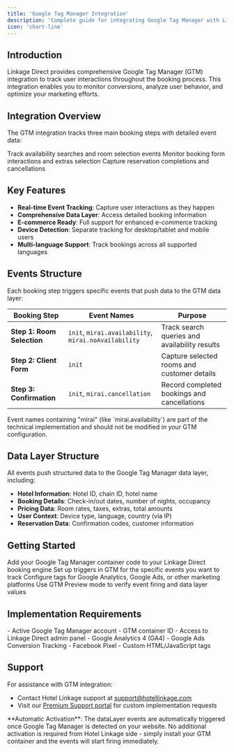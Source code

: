 ```yaml
---
title: 'Google Tag Manager Integration'
description: 'Complete guide for integrating Google Tag Manager with Linkage Direct booking engine'
icon: 'chart-line'
---
```


## Introduction

Linkage Direct provides comprehensive Google Tag Manager (GTM) integration to track user interactions throughout the booking process. This integration enables you to monitor conversions, analyze user behavior, and optimize your marketing efforts.

## Integration Overview

The GTM integration tracks three main booking steps with detailed event data:

<CardGroup cols={3}>
  <Card title="Room Selection" icon="bed" href="/gtm-integration/room-selection">
    Track availability searches and room selection events
  </Card>
  <Card title="Client Form" icon="user" href="/gtm-integration/client-form">
    Monitor booking form interactions and extras selection
  </Card>
  <Card title="Confirmation" icon="check" href="/gtm-integration/confirmation">
    Capture reservation completions and cancellations
  </Card>
</CardGroup>

## Key Features

- **Real-time Event Tracking**: Capture user interactions as they happen
- **Comprehensive Data Layer**: Access detailed booking information
- **E-commerce Ready**: Full support for enhanced e-commerce tracking
- **Device Detection**: Separate tracking for desktop/tablet and mobile users
- **Multi-language Support**: Track bookings across all supported languages

## Events Structure

Each booking step triggers specific events that push data to the GTM data layer:

| Booking Step | Event Names | Purpose |
|-------------|------------|---------|
| **Step 1: Room Selection** | `init`, `mirai.availability`, `mirai.noAvailability` | Track search queries and availability results |
| **Step 2: Client Form** | `init` | Capture selected rooms and customer details |
| **Step 3: Confirmation** | `init`, `mirai.cancellation` | Record completed bookings and cancellations |

<Note>
  Event names containing "mirai" (like `mirai.availability`) are part of the technical implementation and should not be modified in your GTM configuration.
</Note>

## Data Layer Structure

All events push structured data to the Google Tag Manager data layer, including:

- **Hotel Information**: Hotel ID, chain ID, hotel name
- **Booking Details**: Check-in/out dates, number of nights, occupancy
- **Pricing Data**: Room rates, taxes, extras, total amounts
- **User Context**: Device type, language, country (via IP)
- **Reservation Data**: Confirmation codes, customer information

## Getting Started

<Steps>
  <Step title="Implement GTM Container">
    Add your Google Tag Manager container code to your Linkage Direct booking engine
  </Step>
  <Step title="Configure Events">
    Set up triggers in GTM for the specific events you want to track
  </Step>
  <Step title="Create Tags">
    Configure tags for Google Analytics, Google Ads, or other marketing platforms
  </Step>
  <Step title="Test Implementation">
    Use GTM Preview mode to verify event firing and data layer values
  </Step>
</Steps>

## Implementation Requirements

<AccordionGroup>
  <Accordion title="Technical Prerequisites">
    - Active Google Tag Manager account
    - GTM container ID
    - Access to Linkage Direct admin panel
  </Accordion>
  <Accordion title="Supported Platforms">
    - Google Analytics 4 (GA4)
    - Google Ads Conversion Tracking
    - Facebook Pixel
    - Custom HTML/JavaScript tags
  </Accordion>
</AccordionGroup>

## Support

For assistance with GTM integration:
- Contact Hotel Linkage support at support@hotellinkage.com
- Visit our [Premium Support portal](https://supermarket.hotellinkage.net/premiumsupport) for custom implementation requests
<Info>
  **Automatic Activation**: The dataLayer events are automatically triggered once Google Tag Manager is detected on your website. No additional activation is required from Hotel Linkage side - simply install your GTM container and the events will start firing immediately.
</Info>